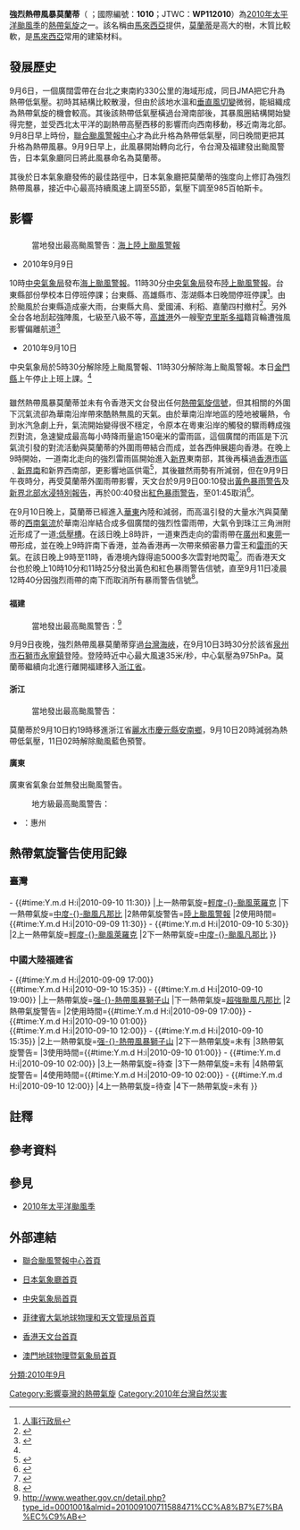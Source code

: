{{NoteUTC+8}}
{{NoteTA
|G1=TyphoonNew
|G2=Weather
|G3=CWBTyphoonOld
|T=zh-hans:台风莫兰蒂 (2010年); zh-hant:強烈熱帶風暴莫蘭蒂 (2010年); zh-tw:輕度颱風莫蘭蒂 (2010年)
|1=zh-hans:台风莫兰蒂; zh-hant:強烈熱帶風暴莫蘭蒂; zh-tw:輕度颱風莫蘭蒂
|2=zh-hans:热带风暴;zh-hk:熱帶風暴;zh-tw:熱帶風暴;
|3=zh-hans:热带低压;zh-hant:熱帶低氣壓;zh-hk:熱帶低氣壓;zh-tw:熱帶性低氣壓;zh-mo:熱帶低氣壓;
|4=zh-hant:Sereve Tropical Storm Meranti; zh-hans:Typhoon Meranti;
|skin=typhoon
}}
{{颱風基礎資訊
|颱風名稱          = 強烈熱帶風暴莫蘭蒂
|外文名稱          = Sereve Tropical Storm Meranti
|外文語言          = 英文
|代表圖像          = Tropical Storm Meranti 2010-09-09 0535Z.jpg
|代表圖像名稱      = 強烈熱帶風暴莫蘭蒂（2010年9月9日）
|形成日期          = 2010年9月6日
|消散日期          = 2010年9月11日
|十分鐘平均風速JMA = 55|JMA=knot
|十分鐘平均風速CWB = 23|CWB=m/s
|十分鐘平均風速KMA = 24|KMA=m/s
|十分鐘平均風速HKO = 110
|二分鐘平均風速    = 35|NMC=m/s
|一分鐘平均風速    = 65|SSHS=knot
|瞬間最大陣風      = 150
|最低氣壓          = 985
|財產損失          = 9000萬[[美元|美元]]
|死傷人數          = 
|影響地區          = {{TW}}<br>{{HK}}<br>{{CHNML}}
|備註              = 
|颱風路徑圖        = Meranti 2010 track.png
|風季年份          = 2010
|風季位置          = 太平洋
}}
'''強烈熱帶風暴莫蘭蒂'''（{{lang-en|'''Sereve Tropical Storm Meranti'''}} ；國際編號：'''1010'''；JTWC{{NoteTag|全称“'''J'''oint '''T'''yphoon '''W'''arning '''C'''enter”，[[联合台风警报中心|联合台风警报中心]]。}}：'''WP112010'''）為[[2010年太平洋颱風季|2010年太平洋颱風季]]的[[熱帶氣旋|熱帶氣旋]]之一。該名稱由[[馬來西亞|馬來西亞]]提供，[[娑羅雙屬|莫蘭蒂]]是高大的樹，木質比較軟，是[[馬來西亞|馬來西亞]]常用的建築材料。

==發展歷史==
9月6日，一個廣闊雲帶在台北之東南約330公里的海域形成，同日JMA把它升為熱帶低氣壓。初時其結構比較散漫，但由於該地水溫和[[垂直風切變|垂直風切變]]微弱，能組織成為熱帶氣旋的機會較高。其後該熱帶低氣壓橫過台灣南部後，其暴風圈結構開始變得完整，並受西北太平洋的副熱帶高壓西移的影響而向西南移動，移近南海北部。9月8日早上時份，[[聯合颱風警報中心|聯合颱風警報中心]]才為此升格為熱帶低氣壓，同日晚間更把其升格為熱帶風暴。9月9日早上，此風暴開始轉向北行，令台灣及福建發出颱風警告，日本氣象廳同日將此風暴命名為莫蘭蒂。

其後於日本氣象廳發佈的最佳路徑中，日本氣象廳把莫蘭蒂的強度向上修訂為強烈熱帶風暴，接近中心最高持續風速上調至55節，氣壓下調至985百帕斯卡。

==影響==
==={{TWN}}===
:當地發出最高颱風警告：[[海上陸上颱風警報|海上陸上颱風警報]]
*2010年9月9日
10時[[中央氣象局|中央氣象局]]發布[[海上颱風警報|海上颱風警報]]。11時30分[[中央氣象局|中央氣象局]]發布[[陸上颱風警報|陸上颱風警報]]。台東縣部份學校本日停班停課；台東縣、高雄縣市、澎湖縣本日晚間停班停課<ref name='cpa'>[http://www.cpa.gov.tw/mp.asp 人事行政局]{{dead link|date=2018年2月 |bot=InternetArchiveBot |fix-attempted=yes }}</ref>。由於颱風於台東縣造成豪大雨，台東縣大鳥、愛國浦、利稻、嘉蘭四村撤村<ref>{{Cite web |url=http://www.nownews.com/2010/09/09/91-2644823.htm |title=莫蘭蒂帶來豪雨　國軍協助大鳥、愛國浦、利稻、嘉蘭撤村 |accessdate=2010-09-10 |work=王宗銘 |publisher=NOWnews |date=2010-09-09 |archive-date=2010-09-10 |archive-url=https://web.archive.org/web/20100910185322/http://www.nownews.com/2010/09/09/91-2644823.htm |dead-url=no }}</ref>。另外全台各地刮起強陣風，七級至八級不等，[[高雄港|高雄港]]外一艘[[聖克里斯多福|聖克里斯多福]]籍貨輪遭強風影響偏離航道<ref>{{Cite web |url=http://www.cdnews.com.tw/cdnews_site/docDetail.jsp?coluid=108&docid=101286036 |title=颱風/高港風大　貨輪偏離航道待援 |accessdate=2010-09-10 |work=鍾秀忠 |publisher=中央日報網路版 |date=2010-09-10 }}{{Dead link|date=2018年8月 |bot=InternetArchiveBot |fix-attempted=yes }}</ref>
*2010年9月10日
中央氣象局於5時30分解除陸上颱風警報、11時30分解除海上颱風警報。本日[[金門縣|金門縣]]上午停止上班上課。<ref name='cpa'/>

==={{HK}}===
雖然熱帶風暴莫蘭蒂並未有令香港天文台發出任何[[熱帶氣旋信號|熱帶氣旋信號]]，但其相關的外圍下沉氣流卻為華南沿岸帶來酷熱無風的天氣。由於華南沿岸地區的陸地被曬熱，令到水汽急劇上升，氣流開始變得很不穩定，令原本在粵東沿岸的觸發的驟雨轉成強烈對流，急速變成最高每小時降雨量逾150毫米的雷雨區，這個廣闊的雨區是下沉氣流引發的對流活動與莫蘭蒂的外圍雨帶結合而成，並各西伸展趨向香港。在晚上9時開始，一道南北走向的強烈雷雨區開始進入[[新界|新界]]東南部，其後再橫過[[香港市區|香港市區]]﹑[[新界南|新界南]]和新界西南部，更影響地區供電<ref>{{Cite web |url=http://hk.news.yahoo.com/article/100908/18/k470.html |title=港晚上錄得多達6700次閃電略影響供電 |accessdate=2010-09-09 |archive-date=2010-09-11 |archive-url=https://web.archive.org/web/20100911233652/http://hk.news.yahoo.com/article/100908/18/k470.html |dead-url=no }}</ref>，其後雖然雨勢有所減弱，但在9月9日午夜時分，再受莫蘭蒂外圍雨帶影響，天文台於9月9日00:10發出[[黃色暴雨警告|黃色暴雨警告]]及[[新界北部水浸特別報告|新界北部水浸特別報告]]，再於00:40發出[[紅色暴雨警告|紅色暴雨警告]]，至01:45取消<ref>{{cite news|title=熱帶低氣壓趨港 日間酷熱晚上紅雨|url=http://hk.news.yahoo.com/article/100908/4/k4ag.html|accessdate=2010-09-09|newspaper=明報|archive-date=2010-09-13|archive-url=https://web.archive.org/web/20100913152213/http://hk.news.yahoo.com/article/100908/4/k4ag.html|dead-url=no}}</ref>。

在9月10日晚上，莫蘭蒂已經進入[[華東|華東]]內陸和減弱，而高溫引發的大量水汽與莫蘭蒂的[[西南氣流|西南氣流]]於華南沿岸結合成多個廣闊的強烈性雷雨帶，大氣令到珠江三角洲附近形成了一道[[:低壓槽|:低壓槽]]。在該日晚上8時許，一道東西走向的雷雨帶在[[廣州|廣州]]和[[東莞|東莞]]一帶形成，並在晚上9時許南下香港，並為香港再一次帶來頻密暴力雷王和[[雷雨|雷雨]]的天氣。在該日晚上9時至11時，香港境內錄得逾5000多次雲對地閃電<ref>{{cite news |url=http://hk.news.yahoo.com/article/100910/18/k5k2.html |title=紅雨警告生效錄5千多次雲對地閃電 |work=Yahoo!新聞 |date=2010-09-10 |archivedate=2010-09-13 |archiveurl=https://web.archive.org/web/20100913155527/http://hk.news.yahoo.com/article/100910/18/k5k2.html |language=zh-hk }}</ref>。而香港天文台也於晚上10時10分和11時25分發出黃色和紅色暴雨警告信號，直至9月11日凌晨12時40分因強烈雨帶的南下而取消所有暴雨警告信號<ref>{{cite news |url=http://hk.news.yahoo.com/article/100910/18/k5ka.html |title=天文台取消所有暴雨警告信號 |work=Yahoo!新聞 |date=2010-09-11 |archiveurl=https://web.archive.org/web/20100914100152/http://hk.news.yahoo.com/article/100910/18/k5ka.html |archivedate=2010-09-14 |language=zh-hk }}</ref>。

==={{CHNML}}===
====福建====
:當地發出最高颱風警告：{{CNTY|4}}<ref>http://www.weather.gov.cn/detail.php?type_id=0001001&almid=201009100711588471%CC%A8%B7%E7%BA%EC%C9%AB{{dead link|date=2018年2月 |bot=InternetArchiveBot |fix-attempted=yes }}</ref>
9月9日夜晚，強烈熱帶風暴莫蘭蒂穿過[[台灣海峽|台灣海峽]]，在9月10日3時30分於該省[[泉州市|泉州市]][[石獅市|石獅市]][[永寧鎮_(石獅市)|永寧鎮]]登陸。登陸時近中心最大風速35米/秒，中心氣壓為975hPa。莫蘭蒂繼續向北進行離開福建移入[[浙江省|浙江省]]。

====浙江====
:當地發出最高颱風警告：{{CNTY|2}}
莫蘭蒂於9月10日約19時移進浙江省[[麗水市|麗水市]][[慶元縣|慶元縣]][[安南鄉|安南鄉]]，9月10日20時減弱為熱帶低氣壓，11日02時解除颱風藍色預警。

====廣東====
廣東省氣象台並無發出颱風警告。
:地方級最高颱風警告：
*{{GDTY|1}}：惠州

==熱帶氣旋警告使用記錄==
===臺灣===
{{熱帶氣旋警告使用記錄
|警告系統=颱風警報
|氣象台={{flagicon|Taiwan}}[[中央氣象局|中央氣象局]]
|熱帶氣旋警告=[[海上颱風警報|海上颱風警報]]
|使用時間={{#time:Y.m.d H:i|2010-09-09 10:00}} - {{#time:Y.m.d H:i|2010-09-10 11:30}}
|上一熱帶氣旋=[[強烈熱帶風暴獅子山_(2010年)|輕度-{}-颱風萊羅克]]
|下一熱帶氣旋=[[颱風凡那比|中度-{}-颱風凡那比]]
|2熱帶氣旋警告=[[陸上颱風警報|陸上颱風警報]]
|2使用時間={{#time:Y.m.d H:i|2010-09-09 11:30}} - {{#time:Y.m.d H:i|2010-09-10 5:30}}
|2上一熱帶氣旋=[[強烈熱帶風暴獅子山_(2010年)|輕度-{}-颱風萊羅克]]
|2下一熱帶氣旋=[[颱風凡那比|中度-{}-颱風凡那比]]
}}

===中國大陸福建省===
{{熱帶氣旋警告使用記錄
|氣象台={{flagicon|China}}福建省氣象台
|警告系統=[[突发气象灾害预警信号|颱風預警信號]]
|熱帶氣旋警告={{CNTY|2}}
|使用時間={{#time:Y.m.d H:i|2010-09-09 15:00}} - {{#time:Y.m.d H:i|2010-09-09 17:00}}<br>{{#time:Y.m.d H:i|2010-09-10 15:35}} - {{#time:Y.m.d H:i|2010-09-10 19:00}}
|上一熱帶氣旋=[[強烈熱帶風暴獅子山_(2010年)|强-{}-熱帶風暴獅子山]]
|下一熱帶氣旋=[[颱風凡那比|超強颱風凡那比]]
|2熱帶氣旋警告={{CNTY|3}}
|2使用時間={{#time:Y.m.d H:i|2010-09-09 17:00}} - {{#time:Y.m.d H:i|2010-09-10 01:00}}<br>{{#time:Y.m.d H:i|2010-09-10 12:00}} - {{#time:Y.m.d H:i|2010-09-10 15:35}}
|2上一熱帶氣旋=[[強烈熱帶風暴獅子山_(2010年)|强-{}-熱帶風暴獅子山]]
|2下一熱帶氣旋=未有
|3熱帶氣旋警告={{CNTY|4}}
|3使用時間={{#time:Y.m.d H:i|2010-09-10 01:00}} - {{#time:Y.m.d H:i|2010-09-10 02:00}}
|3上一熱帶氣旋=待查
|3下一熱帶氣旋=未有
|4熱帶氣旋警告={{CNTY|5}}
|4使用時間={{#time:Y.m.d H:i|2010-09-10 02:00}} - {{#time:Y.m.d H:i|2010-09-10 12:00}}
|4上一熱帶氣旋=待查
|4下一熱帶氣旋=未有
}}

==註釋==
{{NoteFoot}}

==參考資料==
{{reflist|2}}

==參見==
{{commonscat|Tropical Storm Meranti (2010)}}
* [[2010年太平洋颱風季|2010年太平洋颱風季]]

==外部連結==
* {{en}}[https://www.metoc.navy.mil/jtwc/jtwc.html 聯合颱風警報中心首頁] {{Wayback|url=https://www.metoc.navy.mil/jtwc/jtwc.html |date=20200422170442 }}
* {{ja}}[http://www.jma.go.jp/ 日本氣象廳首頁] {{Wayback|url=http://www.jma.go.jp/ |date=20061107170045 }}
* {{zh-tw}}[http://www.cwb.gov.tw 中央氣象局首頁] {{Wayback|url=http://www.cwb.gov.tw/ |date=20181025071210 }}
* {{en}}[http://www.pagasa.dost.gov.ph/ 菲律賓大氣地球物理和天文管理局首頁] {{Wayback|url=http://www.pagasa.dost.gov.ph/ |date=20081216234000 }}
* {{zh-hk}}[http://www.hko.gov.hk 香港天文台首頁] {{Wayback|url=http://www.hko.gov.hk/ |date=20110224003313 }}
* {{zh-hk}}[http://www.smg.gov.mo 澳門地球物理暨氣象局首頁] {{Wayback|url=http://www.smg.gov.mo/ |date=20140517030343 }}

{{2010 Pacific typhoon season buttons}}
[[分類:2010年9月|分類:2010年9月]]
[[Category:影響臺灣的熱帶氣旋|Category:影響臺灣的熱帶氣旋]]
[[Category:2010年台灣自然災害|Category:2010年台灣自然災害]]